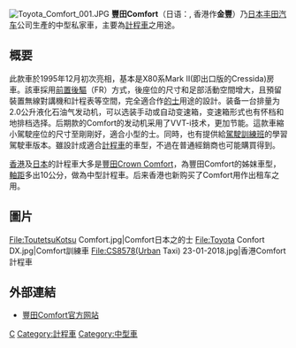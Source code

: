 {{noteTA
|1=zh-hk:私家車;zh-tw:轎車
|2=zh-hk:的士;zh-tw:計程車;zh-cn:出租车
}}
[[File:Toyota_Comfort_001.JPG|thumb]]
'''豐田Comfort'''（日语：'''{{lang|ja|トヨタ·コンフォート}}''', 香港作'''金豐'''）乃[[日本|日本]][[丰田汽车|丰田汽车]]公司生產的中型私家車，主要為[[計程車|計程車]]之用途。

==概要==
此款車於1995年12月初次亮相，基本是X80系Mark II(即出口版的Cressida)房車。該車採用[[前置後驅|前置後驅]]（FR）方式，後座位的尺寸和足部活動空間增大，且預留裝置無線對講機和計程表等空間，完全適合作[[的士|的士]]用途的設計。装备一台排量为2.0公升液化石油气发动机，可以选装手动或自动变速箱，变速箱形式也有怀档和地排档选择。后期款的Comfort的发动机采用了VVT-i技术，更加节能。這款車縮小駕駛座位的尺寸至剛剛好，適合小型的士。同時，也有提供給[[駕駛訓練班|駕駛訓練班]]的學習駕駛車版本。雖設計成適合[[計程車|計程車]]的車型，不過在普通經銷商也可能購買得到。

[[香港|香港]]及[[日本|日本]]的計程車大多是[[豐田Crown_Comfort|豐田Crown Comfort]]，為豐田Comfort的姊妺車型，[[軸距|軸距]]多出10公分，做為中型計程車。后来香港也新购买了Comfort用作出租车之用。

==圖片==
<gallery>
File:ToutetsuKotsu Comfort.jpg|Comfort日本之的士
File:Toyota Confort DX.jpg|Comfort訓練車
File:CS8578(Urban Taxi) 23-01-2018.jpg|香港Comfort計程車
</gallery>

==外部連結==
{{commonscat|Toyota Comfort}}
*[https://web.archive.org/web/20110615085843/http://toyota.jp/comfort/ 豐田Comfort官方网站]

[[Category:豐田車款|C]]
[[Category:計程車|Category:計程車]]
[[Category:中型車|Category:中型車]]